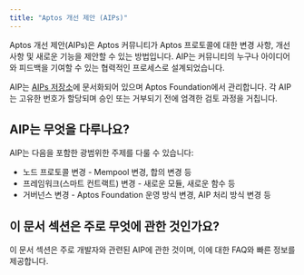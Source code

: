 ```yaml
---
title: "Aptos 개선 제안 (AIPs)"
---
```


Aptos 개선 제안(AIPs)은 Aptos 커뮤니티가 Aptos 프로토콜에 대한 변경 사항, 개선 사항 및 새로운 기능을 제안할 수 있는 방법입니다. AIP는 커뮤니티의 누구나 아이디어와 피드백을 기여할 수 있는 협력적인 프로세스로 설계되었습니다.

AIP는 [AIPs 저장소](https://github.com/aptos-foundation/AIPs)에 문서화되어 있으며 Aptos Foundation에서 관리합니다. 각 AIP는 고유한 번호가 할당되며 승인 또는 거부되기 전에 엄격한 검토 과정을 거칩니다.

## AIP는 무엇을 다루나요?

AIP는 다음을 포함한 광범위한 주제를 다룰 수 있습니다:

- 노드 프로토콜 변경 - Mempool 변경, 합의 변경 등
- 프레임워크(스마트 컨트랙트) 변경 - 새로운 모듈, 새로운 함수 등
- 거버넌스 변경 - Aptos Foundation 운영 방식 변경, AIP 처리 방식 변경 등

## 이 문서 섹션은 주로 무엇에 관한 것인가요?

이 문서 섹션은 주로 개발자와 관련된 AIP에 관한 것이며, 이에 대한 FAQ와 빠른 정보를 제공합니다.
